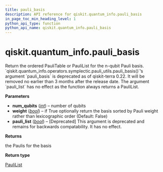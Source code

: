 ```yaml
---
title: pauli_basis
description: API reference for qiskit.quantum_info.pauli_basis
in_page_toc_min_heading_level: 1
python_api_type: function
python_api_name: qiskit.quantum_info.pauli_basis
---
```


<span id="qiskit-quantum-info-pauli-basis" />

# qiskit.quantum\_info.pauli\_basis

<Function id="qiskit.quantum_info.pauli_basis" github="https://github.com/qiskit/qiskit/tree/stable/0.25/qiskit/quantum_info/operators/symplectic/pauli_utils.py" signature="qiskit.quantum_info.pauli_basis(num_qubits, weight=False, pauli_list=None)">
  Return the ordered PauliTable or PauliList for the n-qubit Pauli basis.

  <Admonition title="Deprecated since version 0.22" type="danger">
    `qiskit.quantum_info.operators.symplectic.pauli_utils.pauli_basis()`’s argument `pauli_basis` is deprecated as of qiskit-terra 0.22. It will be removed no earlier than 3 months after the release date. The argument `pauli_list` has no effect as the function always returns a PauliList.
  </Admonition>

  **Parameters**

  *   **num\_qubits** ([*int*](https://docs.python.org/3/library/functions.html#int "(in Python v3.12)")) – number of qubits
  *   **weight** ([*bool*](https://docs.python.org/3/library/functions.html#bool "(in Python v3.12)")) – if True optionally return the basis sorted by Pauli weight rather than lexicographic order (Default: False)
  *   **pauli\_list** ([*bool*](https://docs.python.org/3/library/functions.html#bool "(in Python v3.12)")) – \[Deprecated] This argument is deprecated and remains for backwards compatability. It has no effect.

  **Returns**

  the Paulis for the basis

  **Return type**

  [PauliList](qiskit.quantum_info.PauliList "qiskit.quantum_info.PauliList")
</Function>

